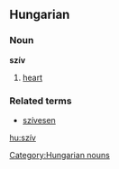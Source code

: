 ==Hungarian==
===Noun===
'''szív'''

# [[heart]]

===Related terms===
*[[szívesen]]

[[Category:Hungarian nouns]]

[[hu:szív]]